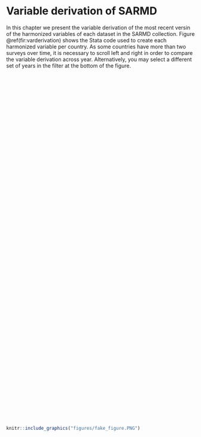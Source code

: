 # Variable derivation of SARMD {#var-derivation}

In this chapter we present the variable derivation of the most recent versin of the harmonized variables of each dataset in the SARMD collection. Figure \@ref(fir:varderivation) shows the Stata code used to create each harmonized variable per country. As some countries have more than two surveys over time, it is necessary to scroll left and right in order to compare the variable derivation across year. Alternatively, you may select a different set of years in the filter at the bottom of the figure. 

<script type='text/javascript' src='https://tab.worldbank.org/javascripts/api/viz_v1.js'></script><div class='tableauPlaceholder' style='width: 700px; height: 927px;'><object class='tableauViz' width='700' height='927' style='display:none;'><param name='host_url' value='https%3A%2F%2Ftab.worldbank.org%2F' /> <param name='embed_code_version' value='3' /> <param name='site_root' value='&#47;t&#47;WBG' /><param name='name' value='sarmd_var_derivation&#47;var_derivation' /><param name='tabs' value='no' /><param name='toolbar' value='yes' /><param name='showAppBanner' value='false' /><param name='filter' value='iframeSizedToWindow=true' /></object></div>

```{r  varderivation,  echo=FALSE, fig.cap = "SARMD variable derivation", fig.align = 'left'}
knitr::include_graphics("figures/fake_figure.PNG")
```

